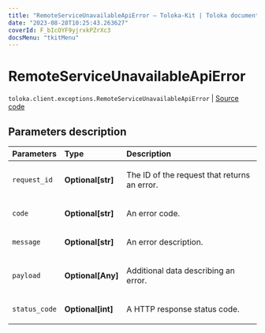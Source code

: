 ```yaml
---
title: "RemoteServiceUnavailableApiError — Toloka-Kit | Toloka documentation"
date: "2023-08-28T10:25:43.263627"
coverId: F_bIcOYF9yjrxkPZrXc3
docsMenu: "tkitMenu"
---
```


# RemoteServiceUnavailableApiError

`toloka.client.exceptions.RemoteServiceUnavailableApiError` | [Source code](https://github.com/Toloka/toloka-kit/blob/v1.2.1/src/client/exceptions.py#L125)

## Parameters description

| Parameters | Type | Description |
| :----------| :----| :-----------|
`request_id`|**Optional\[str\]**|<p>The ID of the request that returns an error.</p>
`code`|**Optional\[str\]**|<p>An error code.</p>
`message`|**Optional\[str\]**|<p>An error description.</p>
`payload`|**Optional\[Any\]**|<p>Additional data describing an error.</p>
`status_code`|**Optional\[int\]**|<p>A HTTP response status code.</p>